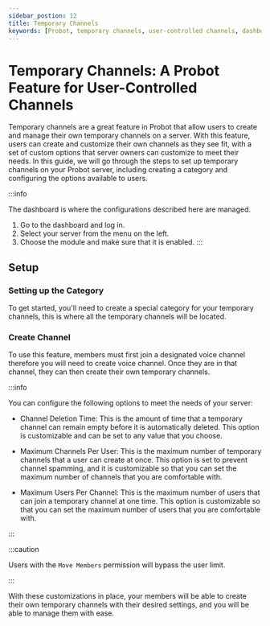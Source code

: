 ```yaml
---
sidebar_postion: 12
title: Temporary Channels
keywords: [Probot, temporary channels, user-controlled channels, dashboard, server, voice channel, category, customization, permissions, channel deletion time, maximum channels per user, maximum users per channel, Move Members permission] 
---
```


# Temporary Channels: A Probot Feature for User-Controlled Channels

Temporary channels are a great feature in Probot that allow users to create and manage their own temporary channels on a server. With this feature, users can create and customize their own channels as they see fit, with a set of custom options that server owners can customize to meet their needs. In this guide, we will go through the steps to set up temporary channels on your Probot server, including creating a category and configuring the options available to users.

:::info

The dashboard is where the configurations described here are managed.

1. Go to the dashboard and log in.
2. Select your server from the menu on the left.
3. Choose the module and make sure that it is enabled.
:::

## Setup

### Setting up the Category
To get started, you'll need to create a special category for your temporary channels, this is where all the temporary channels will be located.

### Create Channel

To use this feature, members must first join a designated voice channel therefore you will need to create voice channel. Once they are in that channel, they can then create their own temporary channels.

:::info

You can configure the following options to meet the needs of your server:

- Channel Deletion Time: This is the amount of time that a temporary channel can remain empty before it is automatically deleted. This option is customizable and can be set to any value that you choose.

- Maximum Channels Per User: This is the maximum number of temporary channels that a user can create at once. This option is set to prevent channel spamming, and it is customizable so that you can set the maximum number of channels that you are comfortable with.

- Maximum Users Per Channel: This is the maximum number of users that can join a temporary channel at one time. This option is customizable so that you can set the maximum number of users that you are comfortable with.

:::

:::caution

Users with the `Move Members` permission will bypass the user limit.

:::

With these customizations in place, your members will be able to create their own temporary channels with their desired settings, and you will be able to manage them with ease.
